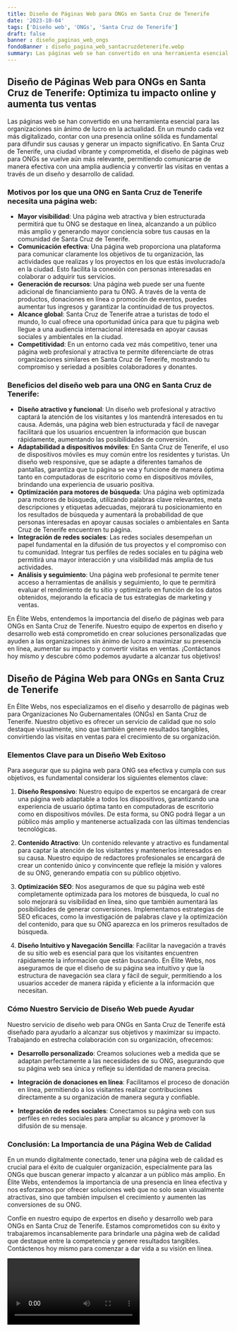 ```yaml
---
title: Diseño de Páginas Web para ONGs en Santa Cruz de Tenerife
date: '2023-10-04'
tags: ['Diseño web', 'ONGs', 'Santa Cruz de Tenerife']
draft: false
banner : diseño_paginas_web_ongs
fondoBanner : diseño_pagina_web_santacruzdetenerife.webp
summary: Las páginas web se han convertido en una herramienta esencial para las organizaciones sin ánimo de lucro en la actualidad. En un mundo cada vez más digitalizado, contar con una presencia online sólida es fundamental para difundir sus causas y generar un impacto significativo. En Santa Cruz de Tenerife, una ciudad vibrante y comprometida, el diseño de páginas web para ONGs se vuelve aún más relevante, permitiendo comunicarse de manera efectiva con una amplia audiencia y convertir las visitas en ventas a través de un diseño y desarrollo de calidad.
---
```


## Diseño de Páginas Web para ONGs en Santa Cruz de Tenerife: Optimiza tu impacto online y aumenta tus ventas

Las páginas web se han convertido en una herramienta esencial para las organizaciones sin ánimo de lucro en la actualidad. En un mundo cada vez más digitalizado, contar con una presencia online sólida es fundamental para difundir sus causas y generar un impacto significativo. En Santa Cruz de Tenerife, una ciudad vibrante y comprometida, el diseño de páginas web para ONGs se vuelve aún más relevante, permitiendo comunicarse de manera efectiva con una amplia audiencia y convertir las visitas en ventas a través de un diseño y desarrollo de calidad.

### Motivos por los que una ONG en Santa Cruz de Tenerife necesita una página web:

- **Mayor visibilidad**: Una página web atractiva y bien estructurada permitirá que tu ONG se destaque en línea, alcanzando a un público más amplio y generando mayor conciencia sobre tus causas en la comunidad de Santa Cruz de Tenerife.
- **Comunicación efectiva**: Una página web proporciona una plataforma para comunicar claramente los objetivos de tu organización, las actividades que realizas y los proyectos en los que estás involucrado/a en la ciudad. Esto facilita la conexión con personas interesadas en colaborar o adquirir tus servicios.
- **Generación de recursos**: Una página web puede ser una fuente adicional de financiamiento para tu ONG. A través de la venta de productos, donaciones en línea o promoción de eventos, puedes aumentar tus ingresos y garantizar la continuidad de tus proyectos.
- **Alcance global**: Santa Cruz de Tenerife atrae a turistas de todo el mundo, lo cual ofrece una oportunidad única para que tu página web llegue a una audiencia internacional interesada en apoyar causas sociales y ambientales en la ciudad.
- **Competitividad**: En un entorno cada vez más competitivo, tener una página web profesional y atractiva te permite diferenciarte de otras organizaciones similares en Santa Cruz de Tenerife, mostrando tu compromiso y seriedad a posibles colaboradores y donantes.

### Beneficios del diseño web para una ONG en Santa Cruz de Tenerife:

- **Diseño atractivo y funcional**: Un diseño web profesional y atractivo captará la atención de los visitantes y los mantendrá interesados en tu causa. Además, una página web bien estructurada y fácil de navegar facilitará que los usuarios encuentren la información que buscan rápidamente, aumentando las posibilidades de conversión.
- **Adaptabilidad a dispositivos móviles**: En Santa Cruz de Tenerife, el uso de dispositivos móviles es muy común entre los residentes y turistas. Un diseño web responsive, que se adapte a diferentes tamaños de pantallas, garantiza que tu página se vea y funcione de manera óptima tanto en computadoras de escritorio como en dispositivos móviles, brindando una experiencia de usuario positiva.
- **Optimización para motores de búsqueda**: Una página web optimizada para motores de búsqueda, utilizando palabras clave relevantes, meta descripciones y etiquetas adecuadas, mejorará tu posicionamiento en los resultados de búsqueda y aumentará la probabilidad de que personas interesadas en apoyar causas sociales o ambientales en Santa Cruz de Tenerife encuentren tu página.
- **Integración de redes sociales**: Las redes sociales desempeñan un papel fundamental en la difusión de tus proyectos y el compromiso con tu comunidad. Integrar tus perfiles de redes sociales en tu página web permitirá una mayor interacción y una visibilidad más amplia de tus actividades.
- **Análisis y seguimiento**: Una página web profesional te permite tener acceso a herramientas de análisis y seguimiento, lo que te permitirá evaluar el rendimiento de tu sitio y optimizarlo en función de los datos obtenidos, mejorando la eficacia de tus estrategias de marketing y ventas.

En Élite Webs, entendemos la importancia del diseño de páginas web para ONGs en Santa Cruz de Tenerife. Nuestro equipo de expertos en diseño y desarrollo web está comprometido en crear soluciones personalizadas que ayuden a las organizaciones sin ánimo de lucro a maximizar su presencia en línea, aumentar su impacto y convertir visitas en ventas. ¡Contáctanos hoy mismo y descubre cómo podemos ayudarte a alcanzar tus objetivos!

<GifSeo />

<Cta />

## Diseño de Página Web para ONGs en Santa Cruz de Tenerife

En Élite Webs, nos especializamos en el diseño y desarrollo de páginas web para Organizaciones No Gubernamentales (ONGs) en Santa Cruz de Tenerife. Nuestro objetivo es ofrecer un servicio de calidad que no solo destaque visualmente, sino que también genere resultados tangibles, convirtiendo las visitas en ventas para el crecimiento de su organización.

### Elementos Clave para un Diseño Web Exitoso

Para asegurar que su página web para ONG sea efectiva y cumpla con sus objetivos, es fundamental considerar los siguientes elementos clave:

1. **Diseño Responsivo**: Nuestro equipo de expertos se encargará de crear una página web adaptable a todos los dispositivos, garantizando una experiencia de usuario óptima tanto en computadoras de escritorio como en dispositivos móviles. De esta forma, su ONG podrá llegar a un público más amplio y mantenerse actualizada con las últimas tendencias tecnológicas.

2. **Contenido Atractivo**: Un contenido relevante y atractivo es fundamental para captar la atención de los visitantes y mantenerlos interesados en su causa. Nuestro equipo de redactores profesionales se encargará de crear un contenido único y convincente que refleje la misión y valores de su ONG, generando empatía con su público objetivo.

3. **Optimización SEO**: Nos aseguramos de que su página web esté completamente optimizada para los motores de búsqueda, lo cual no solo mejorará su visibilidad en línea, sino que también aumentará las posibilidades de generar conversiones. Implementamos estrategias de SEO eficaces, como la investigación de palabras clave y la optimización del contenido, para que su ONG aparezca en los primeros resultados de búsqueda.

4. **Diseño Intuitivo y Navegación Sencilla**: Facilitar la navegación a través de su sitio web es esencial para que los visitantes encuentren rápidamente la información que están buscando. En Élite Webs, nos aseguramos de que el diseño de su página sea intuitivo y que la estructura de navegación sea clara y fácil de seguir, permitiendo a los usuarios acceder de manera rápida y eficiente a la información que necesitan.

### Cómo Nuestro Servicio de Diseño Web puede Ayudar

Nuestro servicio de diseño web para ONGs en Santa Cruz de Tenerife está diseñado para ayudarlo a alcanzar sus objetivos y maximizar su impacto. Trabajando en estrecha colaboración con su organización, ofrecemos:

- **Desarrollo personalizado**: Creamos soluciones web a medida que se adaptan perfectamente a las necesidades de su ONG, asegurando que su página web sea única y refleje su identidad de manera precisa.

- **Integración de donaciones en línea**: Facilitamos el proceso de donación en línea, permitiendo a los visitantes realizar contribuciones directamente a su organización de manera segura y confiable.

- **Integración de redes sociales**: Conectamos su página web con sus perfiles en redes sociales para ampliar su alcance y promover la difusión de su mensaje.

### Conclusión: La Importancia de una Página Web de Calidad

En un mundo digitalmente conectado, tener una página web de calidad es crucial para el éxito de cualquier organización, especialmente para las ONGs que buscan generar impacto y alcanzar a un público más amplio. En Élite Webs, entendemos la importancia de una presencia en línea efectiva y nos esforzamos por ofrecer soluciones web que no solo sean visualmente atractivas, sino que también impulsen el crecimiento y aumenten las conversiones de su ONG.

Confíe en nuestro equipo de expertos en diseño y desarrollo web para ONGs en Santa Cruz de Tenerife. Estamos comprometidos con su éxito y trabajaremos incansablemente para brindarle una página web de calidad que destaque entre la competencia y genere resultados tangibles. Contáctenos hoy mismo para comenzar a dar vida a su visión en línea.

<Video />

<CtaBot job='ONGs' city='Santa Cruz de Tenerife'/>

<Gmaps query='Santa Cruz de Tenerife+españa+maps' />